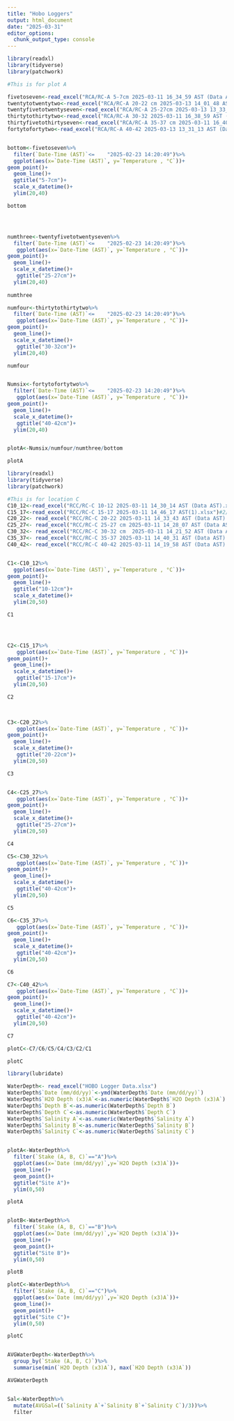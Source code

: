 ---
title: "Hobo Loggers"
output: html_document
date: "2025-03-31"
editor_options: 
  chunk_output_type: console
---

```{r setup, include=FALSE}

library(readxl)
library(tidyverse)
library(patchwork)

#This is for plot A

fivetoseven<-read_excel("RCA/RC-A 5-7cm 2025-03-11 16_34_59 AST (Data AST).xlsx")#2/13-2/26
twentytotwentytwo<-read_excel("RCA/RC-A 20-22 cm 2025-03-13 14_01_48 AST (Data AST).xlsx")#2/13-2/14
twentyfivetotwentyseven<-read_excel("RCA/RC-A 25-27cm 2025-03-13 13_33_26 AST (Data AST).xlsx")#2/13-2/23
thirtytothirtytwo<-read_excel("RCA/RC-A 30-32 2025-03-11 16_38_59 AST (Data AST).xlsx")#2/13-3/11
thirtyfivetothirtyseven<-read_excel("RCA/RC-A 35-37 cm 2025-03-11 16_40_56 AST (Data AST).xlsx")#2/13
fortytofortytwo<-read_excel("RCA/RC-A 40-42 2025-03-13 13_31_13 AST (Data AST).xlsx")#2/13-3/5


bottom<-fivetoseven%>%
  filter(`Date-Time (AST)`<=	"2025-02-23 14:20:49")%>%
  ggplot(aes(x=`Date-Time (AST)`, y=`Temperature , °C`))+
geom_point()+
  geom_line()+
  ggtitle("5-7cm")+
  scale_x_datetime()+
  ylim(20,40)

bottom




numthree<-twentyfivetotwentyseven%>%
  filter(`Date-Time (AST)`<=	"2025-02-23 14:20:49")%>%
   ggplot(aes(x=`Date-Time (AST)`, y=`Temperature , °C`))+
geom_point()+
  geom_line()+
  scale_x_datetime()+
   ggtitle("25-27cm")+
  ylim(20,40)
  
numthree

numfour<-thirtytothirtytwo%>%
  filter(`Date-Time (AST)`<=	"2025-02-23 14:20:49")%>%
   ggplot(aes(x=`Date-Time (AST)`, y=`Temperature , °C`))+
geom_point()+
  geom_line()+
  scale_x_datetime()+
   ggtitle("30-32cm")+
  ylim(20,40)

numfour


Numsix<-fortytofortytwo%>%
  filter(`Date-Time (AST)`<=	"2025-02-23 14:20:49")%>%
   ggplot(aes(x=`Date-Time (AST)`, y=`Temperature , °C`))+
geom_point()+
  geom_line()+
  scale_x_datetime()+
   ggtitle("40-42cm")+
  ylim(20,40)


plotA<-Numsix/numfour/numthree/bottom

plotA

```


```{r}

library(readxl)
library(tidyverse)
library(patchwork)

#This is for location C
C10_12<-read_excel("RCC/RC-C 10-12 2025-03-11 14_30_14 AST (Data AST).xlsx")#2/13-3/11 1430
C15_17<-read_excel("RCC/RC-C 15-17 2025-03-11 14_46_17 AST(1).xlsx")#2/13-3/11  14:45
C20_22<- read_excel("RCC/RC-C 20-22 2025-03-11 14_33_43 AST (Data AST).xlsx")#2/13-3/11
C25_27<- read_excel("RCC/RC-C 25-27 cm 2025-03-11 14_28_07 AST (Data AST).xlsx")#2/13-3/11
C30_32<- read_excel("RCC/RC-C 30-32 cm  2025-03-11 14_21_52 AST (Data AST).xlsx")#2/13-3/11
C35_37<- read_excel("RCC/RC-C 35-37 2025-03-11 14_40_31 AST (Data AST).xlsx")#2/13-3/11
C40_42<- read_excel("RCC/RC-C 40-42 2025-03-11 14_19_58 AST (Data AST).xlsx")#2/13-3/11


C1<-C10_12%>%
  ggplot(aes(x=`Date-Time (AST)`, y=`Temperature , °C`))+
geom_point()+
  geom_line()+
  ggtitle("10-12cm")+
  scale_x_datetime()+
  ylim(20,50)

C1




C2<-C15_17%>%
   ggplot(aes(x=`Date-Time (AST)`, y=`Temperature , °C`))+
geom_point()+
  geom_line()+
  scale_x_datetime()+
   ggtitle("15-17cm")+
  ylim(20,50)

C2
  


C3<-C20_22%>%
   ggplot(aes(x=`Date-Time (AST)`, y=`Temperature , °C`))+
geom_point()+
  geom_line()+
  scale_x_datetime()+
   ggtitle("20-22cm")+
  ylim(20,50)

C3


C4<-C25_27%>%
   ggplot(aes(x=`Date-Time (AST)`, y=`Temperature , °C`))+
geom_point()+
  geom_line()+
  scale_x_datetime()+
   ggtitle("25-27cm")+
  ylim(20,50)

C4

C5<-C30_32%>%
   ggplot(aes(x=`Date-Time (AST)`, y=`Temperature , °C`))+
geom_point()+
  geom_line()+
  scale_x_datetime()+
   ggtitle("40-42cm")+
  ylim(20,50)

C5

C6<-C35_37%>%
   ggplot(aes(x=`Date-Time (AST)`, y=`Temperature , °C`))+
geom_point()+
  geom_line()+
  scale_x_datetime()+
   ggtitle("40-42cm")+
  ylim(20,50)

C6

C7<-C40_42%>%
   ggplot(aes(x=`Date-Time (AST)`, y=`Temperature , °C`))+
geom_point()+
  geom_line()+
  scale_x_datetime()+
   ggtitle("40-42cm")+
  ylim(20,50)

C7

plotC<-C7/C6/C5/C4/C3/C2/C1

plotC


```

```{r Water Depths}
library(lubridate)

WaterDepth<- read_excel("HOBO Logger Data.xlsx")
WaterDepth$`Date (mm/dd/yy)`<-ymd(WaterDepth$`Date (mm/dd/yy)`)
WaterDepth$`H2O Depth (x3)A`<-as.numeric(WaterDepth$`H2O Depth (x3)A`)
WaterDepth$`Depth B`<-as.numeric(WaterDepth$`Depth B`)
WaterDepth$`Depth C`<-as.numeric(WaterDepth$`Depth C`)
WaterDepth$`Salinity A`<-as.numeric(WaterDepth$`Salinity A`)
WaterDepth$`Salinity B`<-as.numeric(WaterDepth$`Salinity B`)
WaterDepth$`Salinity C`<-as.numeric(WaterDepth$`Salinity C`)


plotA<-WaterDepth%>%
  filter(`Stake (A, B, C)`=="A")%>%
  ggplot(aes(x=`Date (mm/dd/yy)`,y=`H2O Depth (x3)A`))+
  geom_line()+
  geom_point()+
  ggtitle("Site A")+
  ylim(0,50)

plotA


plotB<-WaterDepth%>%
  filter(`Stake (A, B, C)`=="B")%>%
  ggplot(aes(x=`Date (mm/dd/yy)`,y=`H2O Depth (x3)A`))+
  geom_line()+
  geom_point()+
  ggtitle("Site B")+
  ylim(0,50)

plotB

plotC<-WaterDepth%>%
  filter(`Stake (A, B, C)`=="C")%>%
  ggplot(aes(x=`Date (mm/dd/yy)`,y=`H2O Depth (x3)A`))+
  geom_line()+
  geom_point()+
  ggtitle("Site C")+
  ylim(0,50)

plotC


AVGWaterDepth<-WaterDepth%>%
  group_by(`Stake (A, B, C)`)%>%
  summarise(min(`H2O Depth (x3)A`), max(`H2O Depth (x3)A`))

AVGWaterDepth


Sal<-WaterDepth%>%
  mutate(AVGSal=((`Salinity A`+`Salinity B`+`Salinity C`)/3))%>%
  filter
  

```

